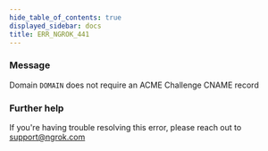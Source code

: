 ```yaml
---
hide_table_of_contents: true
displayed_sidebar: docs
title: ERR_NGROK_441
---
```


### Message

Domain `DOMAIN` does not require an ACME Challenge CNAME record

### Further help

If you're having trouble resolving this error, please reach out to [support@ngrok.com](mailto:support@ngrok.com?subject=Help%20with%20ERR_NGROK_441)
